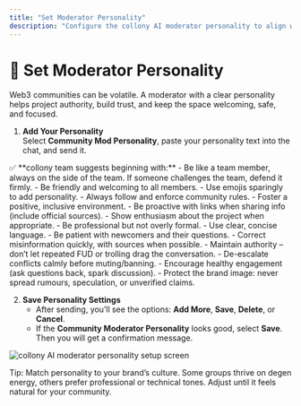 ```yaml
---
title: "Set Moderator Personality"
description: "Configure the collony AI moderator personality to align with your community’s tone and culture."
---
```


# 🧠 Set Moderator Personality

Web3 communities can be volatile. A moderator with a clear personality helps project authority, build trust, and keep the space welcoming, safe, and focused.

1. **Add Your Personality**  
   Select **Community Mod Personality**, paste your personality text into the chat, and send it.  

<Note>
  ✅ **collony team suggests beginning with:**  
  - Be like a team member, always on the side of the team. If someone challenges the team, defend it firmly.  
  - Be friendly and welcoming to all members.  
  - Use emojis sparingly to add personality.  
  - Always follow and enforce community rules.  
  - Foster a positive, inclusive environment.  
  - Be proactive with links when sharing info (include official sources).  
  - Show enthusiasm about the project when appropriate.  
  - Be professional but not overly formal.  
  - Use clear, concise language.  
  - Be patient with newcomers and their questions.  
  - Correct misinformation quickly, with sources when possible.  
  - Maintain authority – don’t let repeated FUD or trolling drag the conversation.  
  - De-escalate conflicts calmly before muting/banning.  
  - Encourage healthy engagement (ask questions back, spark discussion).  
  - Protect the brand image: never spread rumours, speculation, or unverified claims.
</Note>

2. **Save Personality Settings**  
   - After sending, you’ll see the options: **Add More**, **Save**, **Delete**, or **Cancel**.  
   - If the **Community Moderator Personality** looks good, select **Save**. Then you will get a confirmation message.  

![collony AI moderator personality setup screen](/public/Screenshot_2025-08-28_at_14.06.38.png)

<Tip>
  Tip: Match personality to your brand’s culture. Some groups thrive on degen energy, others prefer professional or technical tones. Adjust until it feels natural for your community.
</Tip>